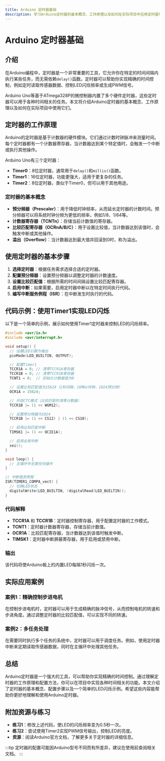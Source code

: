 ```yaml
---
title: Arduino 定时器基础
description: 学习Arduino定时器的基本概念、工作原理以及如何在实际项目中应用定时器功能。
---
```


# Arduino 定时器基础

## 介绍

在Arduino编程中，定时器是一个非常重要的工具，它允许你在特定的时间间隔内执行某些任务，而无需依赖`delay()`函数。定时器可以帮助你实现精确的时间控制，例如定时读取传感器数据、控制LED闪烁频率或生成PWM信号。

Arduino Uno等基于ATmega328P的微控制器内置了多个硬件定时器，这些定时器可以用于各种时间相关的任务。本文将介绍Arduino定时器的基本概念、工作原理以及如何在实际项目中使用它们。

## 定时器的工作原理

Arduino的定时器是基于计数器的硬件模块。它们通过计数时钟脉冲来测量时间。每个定时器都有一个计数器寄存器，当计数器达到某个特定值时，会触发一个中断或执行其他操作。

Arduino Uno有三个定时器：
- **Timer0**：8位定时器，通常用于`delay()`和`millis()`函数。
- **Timer1**：16位定时器，功能更强大，适用于更复杂的任务。
- **Timer2**：8位定时器，类似于Timer0，但可以用于其他用途。

### 定时器的基本概念

- **预分频器（Prescaler）**：用于降低时钟频率，从而延长定时器的计数时间。预分频器可以将系统时钟分频为更低的频率，例如1/8、1/64等。
- **计数器寄存器（TCNTn）**：存储当前计数值的寄存器。
- **比较匹配寄存器（OCRnA/B/C）**：用于设置比较值，当计数器达到该值时，会触发中断或其他操作。
- **溢出（Overflow）**：当计数器达到最大值并回滚到0时，称为溢出。

## 使用定时器的基本步骤

1. **选择定时器**：根据任务需求选择合适的定时器。
2. **配置预分频器**：设置预分频器以调整定时器的计数速度。
3. **设置比较匹配值**：根据所需的时间间隔设置比较匹配寄存器。
4. **启用中断**：如果需要，启用定时器中断以在特定时间执行代码。
5. **编写中断服务例程（ISR）**：在中断发生时执行的代码。

## 代码示例：使用Timer1实现LED闪烁

以下是一个简单的示例，展示如何使用Timer1定时器来控制LED的闪烁频率。

```cpp
#include <avr/io.h>
#include <avr/interrupt.h>

void setup() {
  // 设置LED引脚为输出
  pinMode(LED_BUILTIN, OUTPUT);

  // 配置Timer1
  TCCR1A = 0; // 清零TCCR1A寄存器
  TCCR1B = 0; // 清零TCCR1B寄存器
  TCNT1 = 0;  // 初始化计数器值为0

  // 设置比较匹配值为15624（1秒间隔，16MHz时钟，1024预分频）
  OCR1A = 15624;

  // 开启CTC模式（比较匹配时清零计数器）
  TCCR1B |= (1 << WGM12);

  // 设置预分频器为1024
  TCCR1B |= (1 << CS12) | (1 << CS10);

  // 启用比较匹配中断
  TIMSK1 |= (1 << OCIE1A);

  // 启用全局中断
  sei();
}

void loop() {
  // 主循环中无需任何操作
}

// 中断服务例程
ISR(TIMER1_COMPA_vect) {
  // 切换LED状态
  digitalWrite(LED_BUILTIN, !digitalRead(LED_BUILTIN));
}
```

### 代码解释

- **TCCR1A** 和 **TCCR1B**：定时器控制寄存器，用于配置定时器的工作模式。
- **TCNT1**：定时器计数器寄存器，存储当前计数值。
- **OCR1A**：比较匹配寄存器，当计数器达到该值时触发中断。
- **TIMSK1**：定时器中断屏蔽寄存器，用于启用或禁用中断。

### 输出

该代码将使Arduino板上的内置LED每隔1秒闪烁一次。

## 实际应用案例

### 案例1：精确控制步进电机

在控制步进电机时，定时器可以用于生成精确的脉冲信号，从而控制电机的转速和步进角度。通过调整定时器的比较匹配值，可以实现不同的转速。

### 案例2：多任务处理

在需要同时执行多个任务的系统中，定时器可以用于调度任务。例如，使用定时器中断来定期读取传感器数据，同时在主循环中处理其他任务。

## 总结

Arduino定时器是一个强大的工具，可以帮助你实现精确的时间控制。通过理解定时器的工作原理和配置方法，你可以在项目中实现各种时间相关的功能。本文介绍了定时器的基本概念、配置步骤以及一个简单的LED闪烁示例。希望这些内容能帮助你更好地理解和使用Arduino定时器。

## 附加资源与练习

- **练习1**：修改上述代码，使LED的闪烁频率变为0.5秒一次。
- **练习2**：尝试使用Timer2实现PWM信号输出，控制LED的亮度。
- **资源**：阅读Arduino官方文档，了解更多关于定时器的详细信息。

:::tip
定时器的配置可能因Arduino型号不同而有所差异，建议在使用前查阅相关文档。
:::